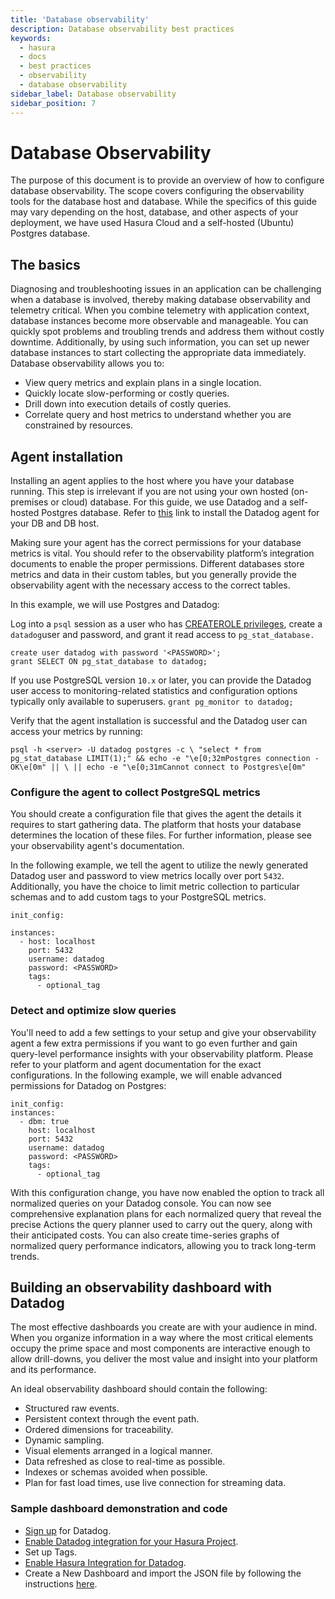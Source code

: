 ```yaml
---
title: 'Database observability'
description: Database observability best practices
keywords:
  - hasura
  - docs
  - best practices
  - observability
  - database observability
sidebar_label: Database observability
sidebar_position: 7
---
```


# Database Observability

The purpose of this document is to provide an overview of how to configure database observability. The scope covers
configuring the observability tools for the database host and database. While the specifics of this guide may vary
depending on the host, database, and other aspects of your deployment, we have used Hasura Cloud and a self-hosted
(Ubuntu) Postgres database.

## The basics

Diagnosing and troubleshooting issues in an application can be challenging when a database is involved, thereby making
database observability and telemetry critical. When you combine telemetry with application context, database instances
become more observable and manageable. You can quickly spot problems and troubling trends and address them without
costly downtime. Additionally, by using such information, you can set up newer database instances to start collecting
the appropriate data immediately. Database observability allows you to:

- View query metrics and explain plans in a single location.
- Quickly locate slow-performing or costly queries.
- Drill down into execution details of costly queries.
- Correlate query and host metrics to understand whether you are constrained by resources.

## Agent installation

Installing an agent applies to the host where you have your database running. This step is irrelevant if you are not
using your own hosted (on-premises or cloud) database. For this guide, we use Datadog and a self-hosted Postgres
database. Refer to [this](https://docs.datadoghq.com/database_monitoring/) link to install the Datadog agent for your DB
and DB host.

Making sure your agent has the correct permissions for your database metrics is vital. You should refer to the
observability platform’s integration documents to enable the proper permissions. Different databases store metrics and
data in their custom tables, but you generally provide the observability agent with the necessary access to the correct
tables.

In this example, we will use Postgres and Datadog:

Log into a `psql` session as a user who has
[CREATEROLE privileges](https://www.postgresql.org/docs/current/static/app-createuser.html), create a `datadog`user and
password, and grant it read access to `pg_stat_database.`

```
create user datadog with password '<PASSWORD>';
grant SELECT ON pg_stat_database to datadog;
```

If you use PostgreSQL version `10.x` or later, you can provide the Datadog user access to monitoring-related statistics
and configuration options typically only available to superusers. `grant pg_monitor to datadog;`

Verify that the agent installation is successful and the Datadog user can access your metrics by running:

`psql -h <server> -U datadog postgres -c \ "select * from pg_stat_database LIMIT(1);" && echo -e "\e[0;32mPostgres connection - OK\e[0m" || \ || echo -e "\e[0;31mCannot connect to Postgres\e[0m"`

### Configure the agent to collect PostgreSQL metrics

You should create a configuration file that gives the agent the details it requires to start gathering data. The
platform that hosts your database determines the location of these files. For further information, please see your
observability agent's documentation.

In the following example, we tell the agent to utilize the newly generated Datadog user and password to view metrics
locally over port `5432`. Additionally, you have the choice to limit metric collection to particular schemas and to add
custom tags to your PostgreSQL metrics.

```
init_config:

instances:
  - host: localhost
    port: 5432
    username: datadog
    password: <PASSWORD>
    tags:
      - optional_tag
```

### Detect and optimize slow queries

You'll need to add a few settings to your setup and give your observability agent a few extra permissions if you want to
go even further and gain query-level performance insights with your observability platform. Please refer to your
platform and agent documentation for the exact configurations. In the following example, we will enable advanced
permissions for Datadog on Postgres:

```
init_config:
instances:
  - dbm: true
    host: localhost
    port: 5432
    username: datadog
    password: <PASSWORD>
    tags:
      - optional_tag
```

With this configuration change, you have now enabled the option to track all normalized queries on your Datadog console.
You can now see comprehensive explanation plans for each normalized query that reveal the precise Actions the query
planner used to carry out the query, along with their anticipated costs. You can also create time-series graphs of
normalized query performance indicators, allowing you to track long-term trends.

## Building an observability dashboard with Datadog

The most effective dashboards you create are with your audience in mind. When you organize information in a way where
the most critical elements occupy the prime space and most components are interactive enough to allow drill-downs, you
deliver the most value and insight into your platform and its performance.

An ideal observability dashboard should contain the following:

- Structured raw events.
- Persistent context through the event path.
- Ordered dimensions for traceability.
- Dynamic sampling.
- Visual elements arranged in a logical manner.
- Data refreshed as close to real-time as possible.
- Indexes or schemas avoided when possible.
- Plan for fast load times, use live connection for streaming data.

### Sample dashboard demonstration and code


<Thumbnail
  src="/img/guides/best-practices-db-observability-diagram.png"
  alt="Hasura/Database Observability Dashboard"
  width="900px"
/>

- [Sign up](https://www.datadoghq.com) for Datadog.
- [Enable Datadog integration for your Hasura Project](/observability/cloud/datadog.mdx).
- Set up Tags.
- [Enable Hasura Integration for Datadog](https://app.datadoghq.com/integrations).
- Create a New Dashboard and import the JSON file by following the instructions
  [here](https://docs.datadoghq.com/dashboards/).

